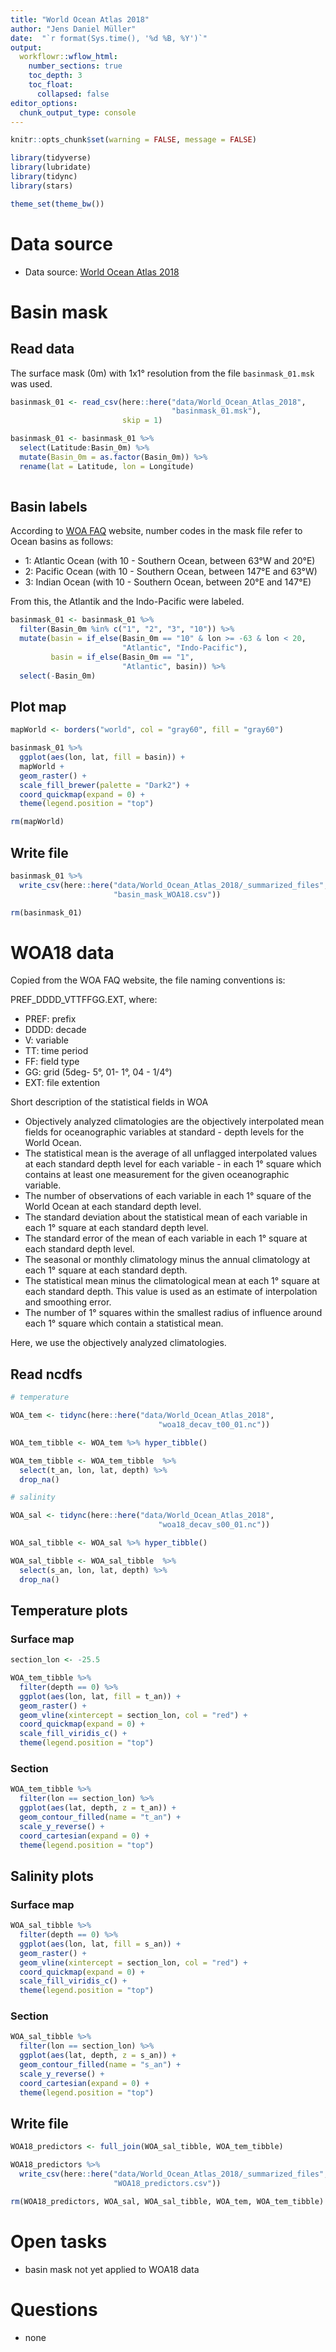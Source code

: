 ```yaml
---
title: "World Ocean Atlas 2018"
author: "Jens Daniel Müller"
date:  "`r format(Sys.time(), '%d %B, %Y')`"
output: 
  workflowr::wflow_html:
    number_sections: true
    toc_depth: 3
    toc_float:
      collapsed: false
editor_options:
  chunk_output_type: console
---
```


```r
knitr::opts_chunk$set(warning = FALSE, message = FALSE)
```

```r
library(tidyverse)
library(lubridate)
library(tidync)
library(stars)
```


```r
theme_set(theme_bw())
```

# Data source
- Data source: [World Ocean Atlas 2018](https://www.nodc.noaa.gov/OC5/woa18/woa18data.html)

# Basin mask

## Read data

The surface mask (0m) with 1x1° resolution from the file `basinmask_01.msk` was used.

```r

basinmask_01 <- read_csv(here::here("data/World_Ocean_Atlas_2018",
                                    "basinmask_01.msk"),
                         skip = 1)

basinmask_01 <- basinmask_01 %>% 
  select(Latitude:Basin_0m) %>% 
  mutate(Basin_0m = as.factor(Basin_0m)) %>% 
  rename(lat = Latitude, lon = Longitude)
  
```

## Basin labels

According to [WOA FAQ](https://www.nodc.noaa.gov/OC5/WOD/wod-woa-faqs.html) website, number codes in the mask file refer to Ocean basins as follows:  

- 1: Atlantic Ocean (with 10 - Southern Ocean, between 63°W and 20°E)
- 2: Pacific Ocean (with 10 - Southern Ocean, between 147°E and 63°W)
- 3: Indian Ocean (with 10 - Southern Ocean, between 20°E and 147°E)

From this, the Atlantik and the Indo-Pacific were labeled.

```r

basinmask_01 <- basinmask_01 %>% 
  filter(Basin_0m %in% c("1", "2", "3", "10")) %>% 
  mutate(basin = if_else(Basin_0m == "10" & lon >= -63 & lon < 20,
                         "Atlantic", "Indo-Pacific"),
         basin = if_else(Basin_0m == "1",
                         "Atlantic", basin)) %>% 
  select(-Basin_0m)

```

## Plot map

```r

mapWorld <- borders("world", col = "gray60", fill = "gray60")

basinmask_01 %>% 
  ggplot(aes(lon, lat, fill = basin)) +
  mapWorld +
  geom_raster() +
  scale_fill_brewer(palette = "Dark2") +
  coord_quickmap(expand = 0) +
  theme(legend.position = "top")

rm(mapWorld)

```

## Write file

```r

basinmask_01 %>% 
  write_csv(here::here("data/World_Ocean_Atlas_2018/_summarized_files",
                       "basin_mask_WOA18.csv"))

rm(basinmask_01)

```


# WOA18 data

Copied from the WOA FAQ website, the file naming conventions is:  

PREF_DDDD_VTTFFGG.EXT, where:

- PREF: prefix
- DDDD: decade
- V: variable
- TT: time period
- FF: field type
- GG: grid (5deg- 5°, 01- 1°, 04 - 1/4°)
- EXT: file extention

Short description of the statistical fields in WOA

- Objectively analyzed climatologies are the objectively interpolated mean fields for oceanographic variables at standard - depth levels for the World Ocean.
- The statistical mean is the average of all unflagged interpolated values at each standard depth level for each variable - in each 1° square which contains at least one measurement for the given oceanographic variable.
- The number of observations of each variable in each 1° square of the World Ocean at each standard depth level.
- The standard deviation about the statistical mean of each variable in each 1° square at each standard depth level.
- The standard error of the mean of each variable in each 1° square at each standard depth level.
- The seasonal or monthly climatology minus the annual climatology at each 1° square at each standard depth.
- The statistical mean minus the climatological mean at each 1° square at each standard depth. This value is used as an estimate of interpolation and smoothing error.
- The number of 1° squares within the smallest radius of influence around each 1° square which contain a statistical mean.

Here, we use the objectively analyzed climatologies.

## Read ncdfs

```r

# temperature

WOA_tem <- tidync(here::here("data/World_Ocean_Atlas_2018",
                                 "woa18_decav_t00_01.nc"))

WOA_tem_tibble <- WOA_tem %>% hyper_tibble()

WOA_tem_tibble <- WOA_tem_tibble  %>% 
  select(t_an, lon, lat, depth) %>% 
  drop_na()

# salinity

WOA_sal <- tidync(here::here("data/World_Ocean_Atlas_2018",
                                 "woa18_decav_s00_01.nc"))

WOA_sal_tibble <- WOA_sal %>% hyper_tibble()

WOA_sal_tibble <- WOA_sal_tibble  %>% 
  select(s_an, lon, lat, depth) %>% 
  drop_na()

```

## Temperature plots

### Surface map

```r

section_lon <- -25.5

WOA_tem_tibble %>% 
  filter(depth == 0) %>% 
  ggplot(aes(lon, lat, fill = t_an)) +
  geom_raster() +
  geom_vline(xintercept = section_lon, col = "red") + 
  coord_quickmap(expand = 0) +
  scale_fill_viridis_c() +
  theme(legend.position = "top")


```

### Section

```r

WOA_tem_tibble %>% 
  filter(lon == section_lon) %>% 
  ggplot(aes(lat, depth, z = t_an)) +
  geom_contour_filled(name = "t_an") +
  scale_y_reverse() +
  coord_cartesian(expand = 0) +
  theme(legend.position = "top")

```




## Salinity plots

### Surface map

```r

WOA_sal_tibble %>% 
  filter(depth == 0) %>% 
  ggplot(aes(lon, lat, fill = s_an)) +
  geom_raster() +
  geom_vline(xintercept = section_lon, col = "red") + 
  coord_quickmap(expand = 0) +
  scale_fill_viridis_c() +
  theme(legend.position = "top")

```


### Section

```r

WOA_sal_tibble %>% 
  filter(lon == section_lon) %>% 
  ggplot(aes(lat, depth, z = s_an)) +
  geom_contour_filled(name = "s_an") +
  scale_y_reverse() +
  coord_cartesian(expand = 0) +
  theme(legend.position = "top")

```


## Write file

```r

WOA18_predictors <- full_join(WOA_sal_tibble, WOA_tem_tibble)

WOA18_predictors %>% 
  write_csv(here::here("data/World_Ocean_Atlas_2018/_summarized_files",
                       "WOA18_predictors.csv"))

rm(WOA18_predictors, WOA_sal, WOA_sal_tibble, WOA_tem, WOA_tem_tibble)

```


# Open tasks

- basin mask not yet applied to WOA18 data

# Questions

- none
